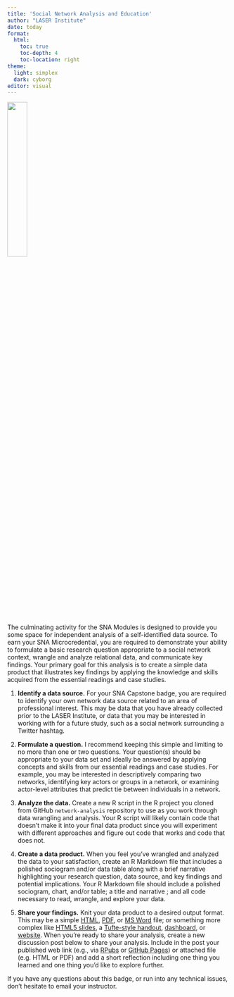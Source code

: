 ```yaml
---
title: 'Social Network Analysis and Education'
author: "LASER Institute"
date: today 
format:
  html:
    toc: true
    toc-depth: 4
    toc-location: right
theme:
  light: simplex
  dark: cyborg
editor: visual
---
```


![](img/SNA_Primary_HX.jpg){width="30%"}

The culminating activity for the SNA Modules is designed to provide you some space for independent analysis of a self-identified data source. To earn your SNA Microcredential, you are required to demonstrate your ability to formulate a basic research question appropriate to a social network context, wrangle and analyze relational data, and communicate key findings. Your primary goal for this analysis is to create a simple data product that illustrates key findings by applying the knowledge and skills acquired from the essential readings and case studies.

1.  **Identify a data source.** For your SNA Capstone badge, you are required to identify your own network data source related to an area of professional interest. This may be data that you have already collected prior to the LASER Institute, or data that you may be interested in working with for a future study, such as a social network surrounding a Twitter hashtag.

2.  **Formulate a question.** I recommend keeping this simple and limiting to no more than one or two questions. Your question(s) should be appropriate to your data set and ideally be answered by applying concepts and skills from our essential readings and case studies. For example, you may be interested in descriptively comparing two networks, identifying key actors or groups in a network, or examining actor-level attributes that predict tie between individuals in a network.

3.  **Analyze the data.** Create a new R script in the R project you cloned from GitHub `network-analysis` repository to use as you work through data wrangling and analysis. Your R script will likely contain code that doesn't make it into your final data product since you will experiment with different approaches and figure out code that works and code that does not.

4.  **Create a data product.** When you feel you've wrangled and analyzed the data to your satisfaction, create an R Markdown file that includes a polished sociogram and/or data table along with a brief narrative highlighting your research question, data source, and key findings and potential implications. Your R Markdown file should include a polished sociogram, chart, and/or table; a title and narrative ; and all code necessary to read, wrangle, and explore your data.

5.  **Share your findings.** Knit your data product to a desired output format. This may be a simple [HTML](https://bookdown.org/yihui/rmarkdown/html-document.html), [PDF](https://bookdown.org/yihui/rmarkdown/pdf-document.html), or [MS Word](https://bookdown.org/yihui/rmarkdown/word-document.html) file; or something more complex like [HTML5 slides](https://bookdown.org/yihui/rmarkdown/ioslides-presentation.html), a [Tufte-style handout](https://bookdown.org/yihui/rmarkdown/tufte-handouts.html), [dashboard](https://rmarkdown.rstudio.com/flexdashboard/), or [website](https://bookdown.org/yihui/rmarkdown/rmarkdown-site.html). When you're ready to share your analysis, create a new discussion post below to share your analysis. Include in the post your published web link (e.g., via [RPubs](https://rpubs.com/about/getting-started) or [GitHub Pages](https://towardsdatascience.com/how-to-create-a-free-github-pages-website-53743d7524e1)) or attached file (e.g. HTML or PDF) and add a short reflection including one thing you learned and one thing you'd like to explore further.

If you have any questions about this badge, or run into any technical issues, don't hesitate to email your instructor.
